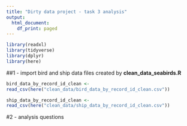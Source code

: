 ```yaml
---
title: "Dirty data project - task 3 analysis"
output:
  html_document:
    df_print: paged
---
```



```r
library(readxl)
library(tidyverse)
library(dplyr)
library(here)
```

##1 -  import bird and ship data files created by **clean_data_seabirds.R**
```r

bird_data_by_record_id_clean <-
read_csv(here("clean_data/bird_data_by_record_id_clean.csv"))

ship_data_by_record_id_clean <-
read_csv(here("clean_data/ship_data_by_record_id_clean.csv"))
```


#2 - analysis questions
